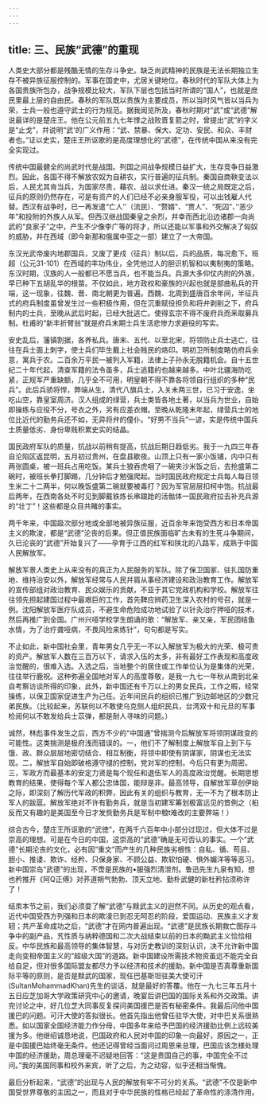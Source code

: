 ```yaml
---
---
---
```

title: 三、民族“武德”的重现
---



人类史大部分都是残酷无情的生存斗争史。缺乏尚武精神的民族是无法长期独立生存不被异族征服控制的。军事在国史中，尤居关键地位。春秋时代的军队大体上为各国贵族所包办，战争规模比较大，军队下层也包括当时所谓的“国人”，也就是庶民里最上层的自由民。春秋的军队既以贵族为主要成员，所以当时风气皆以当兵为荣，士兵一般也遵守武士的行为规范。据我阅览所及，春秋时期对“武"或“武德”解说最详的是楚庄王。他在公元前五九七年悸之战败晋复箭之时，曾提出“武”的字义是“止戈”，幷说明“武'的广义作用：“武、禁暴、保大、定功、安民、和众、丰财者也。”证以史实，楚庄王所讴歌的是高度理想化的“武德”，在传统中国从来没有完全实现过。

传统中国最健全的尚武时代是战国。列国之间战争规模日益扩大，生存竞争日益激烈。因此，各国不得不解放农奴为自耕农，实行普遍的征兵制。秦国自商鞅变法以后，人民尤其肯当兵，为国家尽责，藉农、战以求仕进。秦汉一统之局既定之后，征兵的原则仍然存在，可是有资产的人们已经不必亲身服军役，可以出钱雇人代替。西汉有战争时，已一再发遣“亡人'’（流民）、“赘婿"、“贾人”、“死囚"、’‘恶少年”和投附的外族人从军。但西汉继战国秦皇之余烈，幷幸而西北沿边诸郡一向尚武的“良家子”之中，产生不少像李广等的将才，所以还能以军事和外交解决了匈奴的威胁，幷在西域（即今新那和俄属中亚之一部）建立了一大帝国。

东汉光武帝废内地郡国兵，又废了更戍（征兵）制以后，兵的品质，每况愈下。班超（公元31-101）在西域的丰功伟业，全凭他过人的胆识机智和以夷制夷的策略。东汉时期，汉族的人一般都已不愿当兵，也不能当兵。兵源大多仰仗内附的外族，早已种下五胡乱华的根苗。不仅如此，地方政权和豪族的兴起也就是部曲私兵的开端，这一现象，往魏、晋、南北朝更为普遍。西魏、北周到盛唐百余年间，半征兵式的府兵制度虽曾发生过一些积极作用，但在沉重赋役担负和将弁剥削之下，府兵制内的士兵，至晚从武后时起，已经大批逃亡。使得玄宗不得不废府兵而釆取募兵制。杜甫的“新丰折臂翁”就是府兵末期士兵生活悲惨力求避役的写实。

安史乱后，藩镇割据，各养私兵。唐末、五代、以至北宋，将领防止兵士逃亡，往往在兵士面上刺字，使士兵们毕生戴上社会贱民的烙印。明初卫所制度略仿府兵余意，寓兵于农。二百余万平民一被列入军籍，法律上子孙永无脱籍机会。自十五世纪二十年代起，清查军籍的法令虽多，兵士逃籍的也越来越多。中叶北疆海防吃紧，正规军严重缺额，几乎全不可用，明皇朝不得不靠各将领自行组织的多种“民兵”。此后兵骄将悍，弊端从生，清代八旗兵士，入关未两三世，已习于安逸，坐吃山空，靠皇室周济。汉人组成的绿营，兵士类皆各地土著，以当兵为世业，自始即操练与应役不分，号衣之外，另有应差衣帽。至晚从乾隆末年起，绿营兵士的地位比近代的勤务兵还不如，无异将弁的僮仆。“好男不当兵”一谚，实是传统中国兵士质量低劣、身份卑贱积累史实的结晶。

国民政府军队的质量，抗战以前稍有提高，抗战后期日趋低劣。我于一九四三年舂自沦陷区返昆明，五月初过贵州，在盘县歇夜。山顶上只有一家小饭铺，内中只有两张圆桌，被一班兵占用吃饭。某兵士狼吞虎咽了一碗夹沙米饭之后，去抢盛第二碗时，被班长拳打脚踢，几分钟后才勉强爬起。当时国民政府规定士兵每人每日领生米二十二两半，何以晚饭盛第二碗就要被毒打？因为军官层层扣柯中饱。抗战最后两年，在西南各处不时见到脚戴铁炼长串踉跄的活骷体一国民政府拉去补充兵源的“壮丁”！这些都是众目共睹的事实。

两千年来，中国趿次部分地或全部地被异族征服，近百余年来饱受西方和日本帝国主义的欺浚，都是“武德”沦丧的后果。但正值民族面临旷古未有的生死斗争期间，久已沦丧的“武德”开始复兴了——孕育于江西的红军和陕北的八路军，成熟于中国人民解放军。

解放军景人类史上从来没有的真正为人民服务的军队。除了保卫国家、驻扎国防重地、维持治安以外，解放军经常与人民幷肩从事经济建设和政治教育工作。解放军的宣传部组对政治教育、民众娱乐的贡献，不亚于其它党政机构和学校。解放军往往领先担起建国过程中最艰巨的工作，首先鞞应辨药卫生深入农村的号召，就是一例。沈阳解放军医疗队成员，不避生命危险成功地试验了以针灸治疗押哑的技术，然后再推广到全国。广州兴哑学校学生朗诵的歌：“解放军、亲又亲，军民团结鱼水情，为了治疗聋哑病，不畏风险来练针”，句句都是写实。

不止如此，新中国社会里，青年男女几乎无一不以入解放军为极大的光荣、极可贵的资产。解放军人数在三百万以下，请求入伍的太多，非有最好工作表现和高度政治觉醒的，很难入选。入选之后，当地整个的居住或工作单位认为是集体的光荣，往往举行鹿祝。这种弥遍全国地对军人的高度尊敬，是我一九七一年秋从南到北亲自考察访谈所得的印象，此外，新中国还有千万以上的男女民兵，工作之暇，经常操练，以保卫国家促进生产为己任。近年间民兵的组织已推广到边邮地区的少数兄弟民族。（比较起来，苏联何以不敢使乌克侧人组织民兵，台湾双十和元旦的军事检阅何以不敢发给兵士苡弹，都是耐人寻味的问题。）

诚然，林彪事件发生之后，西方不少的“中国通”曾揣测今后解放军将领阴谋政变的可能性。这类揣测是极府浅而错误的。一，他们不了解制度上解放军自上到下与饿、政、群众层层地密切结合、相互制衡，将领中即使有阴谋家，阴谋也无法实现。二，解放军自始即破格遵守褪的控制，党对军的控制，今后只有更为周密。三，军政方而最基本的安定力贤是每个现任和退伍军人的高度政治觉醒。长期思想教育的结果，使得每个军人都公忠体国，能辩是非。最高领导，自解放军草创伊始之际，即深刻了解历代军政的积弊，因此有关的组织与教育，无一不为了根本防止军人的跋扈。解放军绝对不许有勤务兵，就是当初建军筹划极富远见的笪例之（桕反而又有趣的是美国至今日才发赀勤务兵是军制中稂t难改的主要弊端！）

综合古今，楚庄王所讴歌的“武徳”，在两千六百年中小部分过现过，但大体不过是崇高的理想。可是在今日的中国，这崇高的“武德”确是无可否认的事实。一个“武德”长期沦丧的文化，必有因“重文”而产生的几种民族劣根性：自私、循、苟且、胆小、推诿、欺诈、经矜、只保身家、不顾公益、欺软怕硬、惧外媚洋等等恶习。新中国崇岛“武德”的出现，不啻是民族的•服强烈清泄剂。鲁迅先生九泉有知，想也矜推开《阿Q正傅》对荞道朔气勃勃、顶天立地、勤朴武健的新杜矜拈须称许了！

结朿本节之前，我们必须耍了解“武德”与黩武主义的迥然不同。从历史的观点看，近代中国受西方列强和日本的欺凌已到忍无呵忍的阶段，爱国运动、民族主义才发轫；共产革命成功之后，“武德”才在网内普遍出现。“武德”是民族长期救亡图存斗争中的副产品，艽性质与纳粹德国和二次大战结束以前的日本的黝武主义恰恰相反。中华民族和最高领导的集体智慧，与对历史教训的深刻认识，决不允许新中国走向变相帝国主义的“超级大国”的道路。新中国建设所需技术物资虽远不能完全自给自足，但对很多国际盟友都尽力予以经济和技术的援助。新中国是否真尊重新国际平等的原则，是否是黩武的国家，现任巴基斯坦驻美大使可汗(SultanMohammadKhan)先生的谈话，就是最好的答覆。他在一九七三年五月十五日应芝加哥大学政策研究中心的邀请，晚宴后讲巴国的国际关系和外交政策。讲完讨论之中，好几位芝大同事反复探问美国援巴是否有秘密条件。我最后问他中国援巴的问题。可汗大使的答拟很长。他首先指出他曾任驻华大使，对中巴关系很熟悉。如以国家全国经济能力作分母，中国多年来给予巴国的经济援肋比例上远较美援为多。他继绍诚恳地说，巴国政府和人民对中国的印象一向最好，原因之一，正是中国援巴始终毫无条件。他还记得曾经当面问过周恩来总理，巴国应该怎様处理中国的经济援助，周总理毫不迟疑地回答：“这是贵国自己的事，中国完全不过问。”我的美国同事和校外来宾，听了之后，为之动容，似乎还相当惭愧。

最后分析起来，“武德”的出现与人民的解放有牢不可分的关系。“武德”不仅是新中国受世界尊敬的主因之一，而且对于中华民族的性格已经起了革命性的涤清作用。